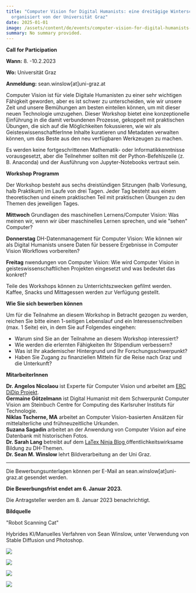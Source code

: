 ```yaml
---
title: "Computer Vision for Digital Humanists: eine dreitägige Winterschule,
  organisiert von der Universität Graz"
date: 2025-01-01
image: /assets/content/de/events/computer-vision-for-digital-humanists-eine-dreitagige-winterschule-organisiert-von-der-universitat-graz/image.png
summary: No summary provided.
---
```


**Call for Participation**

**Wann:** 8. -10.2.2023

**Wo:** Universität Graz

**Anmeldung:** sean.winslow\[at]uni-graz.at

Computer Vision ist für viele Digitale Humanisten zu einer sehr wichtigen Fähigkeit geworden, aber es ist schwer zu unterscheiden, wie wir unsere Zeit und unsere Bemühungen am besten einteilen können, um mit dieser neuen Technologie umzugehen. Dieser Workshop bietet eine konzeptionelle Einführung in die damit verbundenen Prozesse, gekoppelt mit praktischen Übungen, die sich auf die Möglichkeiten fokussieren, wie wir als GeisteswissenschaftlerInne Inhalte kuratieren und Metadaten verwalten können, um das Beste aus den neu verfügbaren Werkzeugen zu machen.

Es werden keine fortgeschrittenen Mathematik- oder Informatikkenntnisse vorausgesetzt, aber die Teilnehmer sollten mit der Python-Befehlszeile (z. B. Anaconda) und der Ausführung von Jupyter-Notebooks vertraut sein.

**Workshop Programm**

Der Workshop besteht aus sechs dreistündigen Sitzungen (halb Vorlesung, halb Praktikum) im Laufe von drei Tagen. Jeder Tag besteht aus einem theoretischen und einem praktischen Teil mit praktischen Übungen zu den Themen des jeweiligen Tages.

**Mittwoch** Grundlagen des maschinellen Lernens/Computer Vision: Was meinen wir, wenn wir über maschinelles Lernen sprechen, und wie "sehen" Computer?

**Donnerstag** DH-Datenmanagement für Computer Vision: Wie können wir als Digital Humanists unsere Daten für bessere Ergebnisse in Computer Vision Workflows vorbereiten?

**Freitag** nwendungen von Computer Vision: Wie wird Computer Vision in geisteswissenschaftlichen Projekten eingesetzt und was bedeutet das konkret?

Teile des Workshops können zu Unterrichtszwecken gefilmt werden. Kaffee, Snacks und Mittagessen werden zur Verfügung gestellt.

**Wie Sie sich bewerben können**

Um für die Teilnahme an diesem Workshop in Betracht gezogen zu werden, reichen Sie bitte einen 1-seitigen Lebenslauf und ein Interessenschreiben (max. 1 Seite) ein, in dem Sie auf Folgendes eingehen:

* Warum sind Sie an der Teilnahme an diesem Workshop interessiert?
* Wie werden die erlernten Fähigkeiten Ihr Stipendium verbessern?
* Was ist Ihr akademischer Hintergrund und Ihr Forschungsschwerpunkt?
* Haben Sie Zugang zu finanziellen Mitteln für die Reise nach Graz und die Unterkunft?

**MitarbeiterInnen**

**Dr. Angelos Nicolaou** ist Experte für Computer Vision und arbeitet am [ERC DiDip Projekt](https://didip.hypotheses.org/).\
**Germaine Götzelmann** ist Digital Humanist mit dem Schwerpunkt Computer Vision am Steinbuch Centre for Computing des Karlsruher Instituts für Technologie.\
**Niklas Tscherne, MA** arbeitet an Computer Vision-basierten Ansätzen für mittelalterliche und frühneuzeitliche Urkunden.\
**Suzana Sagadin** arbeitet an der Anwendung von Computer Vision auf eine Datenbank mit historischen Fotos.\
**Dr. Sarah Lang** betreibt auf dem [LaTex Ninja Blog ](https://latex-ninja.com/)öffentlichkeitswirksame Bildung zu DH-Themen.\
**Dr. Sean M. Winslow** lehrt Bildverarbeitung an der Uni Graz.

***

Die Bewerbungsunterlagen können per E-Mail an sean.winslow\[at]uni-graz.at gesendet werden.

**Die Bewerbungsfrist endet am 6. Januar 2023.**

Die Antragsteller werden am 8. Januar 2023 benachrichtigt.

**Bildquelle**

"Robot Scanning Cat"

Hybrides KI/Manuelles Verfahren von Sean Winslow, unter Verwendung von Stable Diffusion und Photoshop.

![](/assets/content/de/events/computer-vision-for-digital-humanists-eine-dreitagige-winterschule-organisiert-von-der-universitat-graz/CLARIAH-AT-Logo-transparent-1024x415.png)

![](/assets/content/de/events/computer-vision-for-digital-humanists-eine-dreitagige-winterschule-organisiert-von-der-universitat-graz/Bildschirmfoto-2022-12-20-um-12.46.31-1024x435.png)

![](/assets/content/de/events/computer-vision-for-digital-humanists-eine-dreitagige-winterschule-organisiert-von-der-universitat-graz/logo_uni_graz_4c_0.png)

![](/assets/content/de/events/computer-vision-for-digital-humanists-eine-dreitagige-winterschule-organisiert-von-der-universitat-graz/2018-11-22_ZIM_schwarz_typo3.png)

